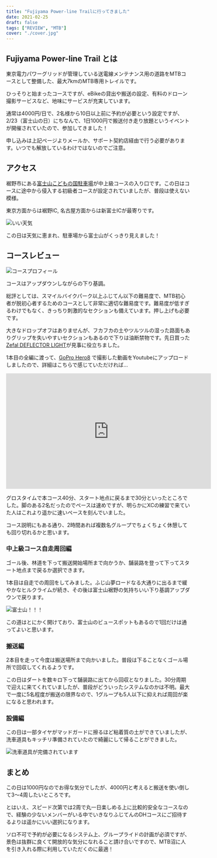 ```yaml
---
title: "Fujiyama Power-line Trailに行ってきました"
date: 2021-02-25
draft: false
tags: ["REVIEW", "MTB"]
cover: "./cover.jpg"
---
```


## Fujiyama Power-line Trail とは

東京電力パワーグリッドが管理している送電線メンテナンス用の道路をMTBコースとして整備した、最大7kmのMTB専用トレイルです。

ひっそりと始まったコースですが、eBikeの貸出や搬送の設定、有料のドローン撮影サービスなど、地味にサービスが充実しています。

<LinkBox url="https://www.tepco.co.jp/pg/company/summary/office/shizuoka/MTB/index-j.html" />

通常は4000円/日で、2名様から10日以上前に予約が必要という設定ですが、2/23（富士山の日）にちなんで、1日1000円で搬送付き走り放題というイベントが開催されていたので、参加してきました！

申し込みは上記ページよりメールか、サポート契約店経由で行う必要があります。いつでも解放しているわけではないのでご注意。

## アクセス

裾野市にある[富士山こどもの国駐車場](https://goo.gl/maps/mZF28hixrq9QBbsr9)が中上級コースの入り口です。この日はコースに途中から侵入する初級者コースが設定されていましたが、普段は使えない模様。

東京方面からは裾野IC, 名古屋方面からは新富士ICが最寄りです。

![いい天気](./cover.jpg)

この日は天気に恵まれ、駐車場から富士山がくっきり見えました！

## コースレビュー

![コースプロフィール](./Fujiyama_Power-line_Trail_Course2.png)

コースはアップダウンしながらの下り基調。

総評としては、スマイルバイクパーク以上ふじてん以下の難易度で、MTB初心者が脱初心者するためのコースとして非常に適切な難易度です。難易度が低すぎるわけでもなく、きっちり刺激的なセクションも備えています。押し上げも必要です。

大きなドロップオフはありませんが、フカフカの土やツルツルの湿った路面もありグリップを失いやすいセクションもあるので下りは油断禁物です。先日買った[Zefal DEFLECTOR LIGHT](https://amzn.to/3rYIqO9)が見事に役立ちました。

<LinkBox url="https://www.amazon.co.jp/dp/B00XMPQQ1W" isAmazonLink />

<LinkBox url="https://blog.gensobunya.net/post/2021/02/compact_rear_mudgurad/" />

1本目の全編に渡って、[GoPro Hero8](https://amzn.to/3qPOett) で撮影した動画をYoutubeにアップロードしましたので、詳細はこちらで感じていただければ…

<iframe width="560" height="315" src="https://www.youtube.com/embed/mWl6x8iVLOc" title="YouTube video player" frameborder="0" allow="accelerometer; autoplay; clipboard-write; encrypted-media; gyroscope; picture-in-picture" allowfullscreen></iframe>

グロスタイムで本コース40分、スタート地点に戻るまで30分といったところでした。脚のある2名だったのでペースは速めですが、明らかにXCの練習で来ていた人はこれより遥かに速いペースを刻んでいました。

コース説明にもある通り、2時間あれば複数名グループでちょくちょく休憩しても回り切れるかと思います。

### 中上級コース自走周回編

ゴール後、林道を下って搬送開始場所まで向かうか、舗装路を登って下ってスタート地点まで戻るか選択できます。

1本目は自走での周回をしてみました。ふじ山夢ロードなる大通りに出るまで緩やかなヒルクライムが続き、その後は富士山裾野の気持ちいい下り基調アップダウンで戻ります。

![富士山！！！](./jisou.jpg)

この道はとにかく開けており、富士山のビュースポットもあるので1回だけは通ってよいと思います。

### 搬送編

2本目を走って今度は搬送場所まで向かいました。普段は下ることなくゴール場所で回収してくれるようです。

この日はダートを数キロ下って舗装路に出てから回収となりました。30分周期で迎えに来てくれていましたが、普段がどういったシステムなのかは不明。最大で一度に5名程度が搬送の限界なので、1グループも5人以下に抑えれば周回が楽になると思われます。

### 設備編

この日は一部タイヤがマッドガードに擦るほど粘着質の土ができていましたが、洗車道具もキッチリ準備されていたので綺麗にして帰ることができました。

![洗車道具が完備されています](./washer.jpg)

## まとめ

この日は1000円なのでお得な気分でしたが、4000円と考えると搬送を使い倒して3〜4周したいところです。

とはいえ、スピード次第では2周で丸一日楽しめる上に比較的安全なコースなので、経験の少ないメンバーがいる中でいきなりふじてんのDHコースにご招待するよりは遥かにいい選択になります。

ソロ不可で予約が必要になるシステム上、グループライドの計画が必須ですが、景色は抜群に良くて開放的な気分になれること請け合いですので、MTB沼に人を引き入れる際に利用していただくのに最適！
